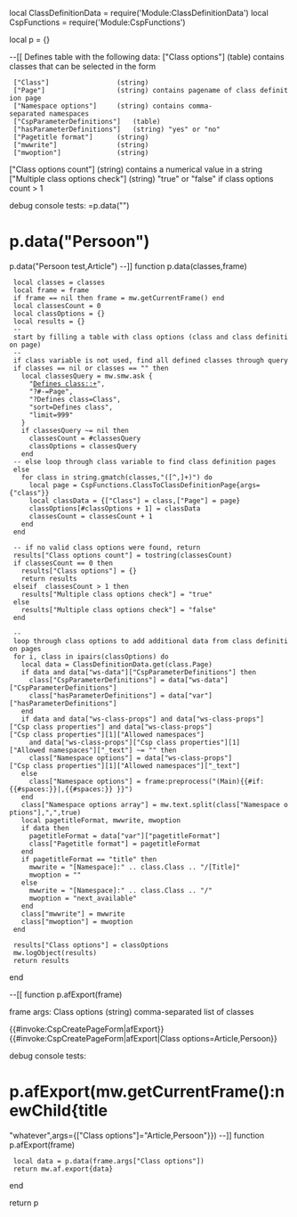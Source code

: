 local ClassDefinitionData = require('Module:ClassDefinitionData')
local CspFunctions = require('Module:CspFunctions')

local p = {}

--[[
Defines table with the following data:
["Class options"] 	(table) contains classes that can be selected in the form
  ["Class"]					(string)
  ["Page"]					(string) contains pagename of class definition page
  ["Namespace options"] 	(string) contains comma-separated namespaces
  ["CspParameterDefinitions"] 	(table)
  ["hasParameterDefinitions"]	(string) "yes" or "no"
  ["Pagetitle format"]		(string)
  ["mwwrite"]				(string)
  ["mwoption"]				(string)
["Class options count"] (string) contains a numerical value in a string
["Multiple class options check"] (string) "true" or "false" if class options count > 1

debug console tests:
=p.data("")
=p.data("Persoon")
=p.data("Persoon test,Article")
--]]
function p.data(classes,frame)
  local classes = classes
  local frame = frame
  if frame == nil then frame = mw.getCurrentFrame() end
  local classesCount = 0
  local classOptions = {}
  local results = {}
  -- start by filling a table with class options (class and class definition page)
  -- if class variable is not used, find all defined classes through query
  if classes == nil or classes == "" then
    local classesQuery = mw.smw.ask {
      "[[Defines class::+]]",
      "?#-=Page",
      "?Defines class=Class",
      "sort=Defines class",
      "limit=999"
    }
    if classesQuery ~= nil then
      classesCount = #classesQuery
      classOptions = classesQuery
    end
  -- else loop through class variable to find class definition pages
  else
    for class in string.gmatch(classes,"([^,]+)") do
      local page = CspFunctions.ClassToClassDefinitionPage{args={"class"}}
      local classData = {["Class"] = class,["Page"] = page}
      classOptions[#classOptions + 1] = classData
      classesCount = classesCount + 1
    end
  end
  
  -- if no valid class options were found, return
  results["Class options count"] = tostring(classesCount)
  if classesCount == 0 then 
    results["Class options"] = {}
    return results
  elseif  classesCount > 1 then
    results["Multiple class options check"] = "true"
  else
    results["Multiple class options check"] = "false"
  end
  
  -- loop through class options to add additional data from class definition pages
  for i, class in ipairs(classOptions) do
    local data = ClassDefinitionData.get(class.Page)
    if data and data["ws-data"]["CspParameterDefinitions"] then
      class["CspParameterDefinitions"] = data["ws-data"]["CspParameterDefinitions"]
      class["hasParameterDefinitions"] = data["var"]["hasParameterDefinitions"]
    end
    if data and data["ws-class-props"] and data["ws-class-props"]["Csp class properties"] and data["ws-class-props"]["Csp class properties"][1]["Allowed namespaces"] 
      and data["ws-class-props"]["Csp class properties"][1]["Allowed namespaces"]["_text"] ~= "" then
      class["Namespace options"] = data["ws-class-props"]["Csp class properties"][1]["Allowed namespaces"]["_text"]
    else 
      class["Namespace options"] = frame:preprocess("(Main){{#if:{{#spaces:}}|,{{#spaces:}} }}")
    end
    class["Namespace options array"] = mw.text.split(class["Namespace options"],",",true)
    local pagetitleFormat, mwwrite, mwoption
    if data then
      pagetitleFormat = data["var"]["pagetitleFormat"]
      class["Pagetitle format"] = pagetitleFormat
    end
    if pagetitleFormat == "title" then
      mwwrite = "[Namespace]:" .. class.Class .. "/[Title]"
      mwoption = ""
    else
      mwwrite = "[Namespace]:" .. class.Class .. "/"
      mwoption = "next_available"
    end
    class["mwwrite"] = mwwrite
    class["mwoption"] = mwoption
  end
  
  results["Class options"] = classOptions
  mw.logObject(results)
  return results
end

--[[
function p.afExport(frame)

frame args:
Class options	(string) comma-separated list of classes

{{#invoke:CspCreatePageForm|afExport}}
{{#invoke:CspCreatePageForm|afExport|Class options=Article,Persoon}}

debug console tests:
=p.afExport(mw.getCurrentFrame():newChild{title="whatever",args={["Class options"]="Article,Persoon"}}) 
--]]
function p.afExport(frame)
  local data = p.data(frame.args["Class options"])
  return mw.af.export{data}
end

return p